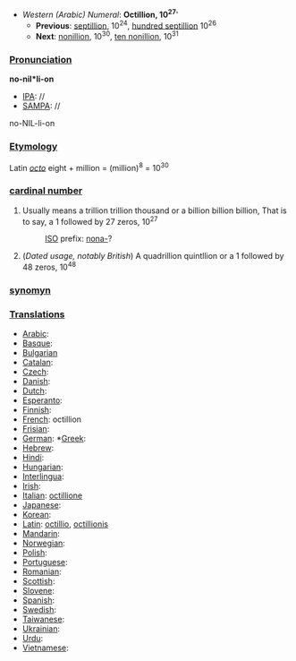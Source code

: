 *''Western (Arabic) Numeral'': '''Octillion, 10<sup>27</sup>''''
**'''Previous''': [[septillion]], 10<sup>24</sup>, [[hundred septillion]] 10<sup>26</sup>
**'''Next''': [[nonillion]], 10<sup>30</sup>, [[ten nonillion]], 10<sup>31</sup>

===[[Pronunciation]]===

'''no-nil*li-on'''
*[[IPA]]: //
*[[SAMPA]]: //
no-NIL-li-on
===[[Etymology]]===
Latin ''[[octo]]'' eight + million = (million)<sup>8</sup> = 10<sup>30</sup>

===[[cardinal number]]===
#Usually means a trillion trillion thousand or a billion billion billion, That is to say, a 1 followed by 27 zeros, 10<sup>27</sup>
#:[[ISO]] prefix: [[nona-]]?
#(''Dated usage, notably British'') A quadrillion quintllion or a 1 followed by 48 zeros, 10<sup>48</sup>

===[[synomyn]]===

===[[Translations]]===

*[[Arabic]]:
*[[Basque]]:
*[[Bulgarian]]
*[[Catalan]]:
*[[Czech]]:
*[[Danish]]:
*[[Dutch]]:
*[[Esperanto]]:
*[[Finnish]]:
*[[French]]: octillion
*[[Frisian]]:
*[[German]]: *[[Greek]]: 
*[[Hebrew]]:
*[[Hindi]]:
*[[Hungarian]]:
*[[Interlingua]]:
*[[Irish]]:
*[[Italian]]: [[octillione]]
*[[Japanese]]:
*[[Korean]]:
*[[Latin]]: [[octillio]], [[octillionis]]
*[[Mandarin]]:
*[[Norwegian]]:
*[[Polish]]:
*[[Portuguese]]:
*[[Romanian]]:
*[[Scottish]]:
*[[Slovene]]:
*[[Spanish]]:
*[[Swedish]]:
*[[Taiwanese]]:
*[[Ukrainian]]:
*[[Urdu]]:
*[[Vietnamese]]: